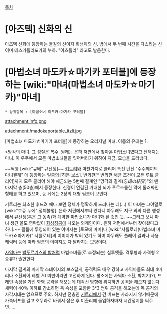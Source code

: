 {{{+1 Itzli}}}

[[목차]]
= [아즈텍] 신화의 신 =
아즈텍 신화에 등장하는 돌칼의 신이자 희생제의 신. 밤에서 두 번째 시간을 다스리는 신이며 테스카틀리포카의 부하. "이츠틀리" 라고도 발음한다.

= [마법소녀 마도카☆마기카 포터블]에 등장하는 [wiki:"마녀(마법소녀 마도카☆마기카)"마녀] =
 * 상위항목 : [마법소녀 마도카☆마기카 포터블]
attachment:info.png

attachment:/madokaportable_itzli.jpg

[마법소녀 마도카☆마기카 포터블]에 등장하는 오리지널 마녀. 이름의 유래는 1.

>망각의 마녀. 그 성질은 복수. 원래는 은하 저편에서 찾아온 마법소녀였다고 전해지는 마녀. 이 우주에서 모든 마법소녀들을 잊어버리기 위하여 지금, 모습을 드러냈다.

~~짝퉁 [wiki:"큐베" 큐선생]~~ [[키트리]]와 마찬가지로 클리어 특전 던전 "수수께끼의 마녀결계" 에 등장하는 일종의 [히든 보스]. 번외편[* 번외편 해금 조건이 모든 루트 클리어]까지 모두 클리어 해야 해금되는 5번째 결계인 "망각의 결계(忘却の結界)"의 맨 마지막 층(50층)에서 등장한다. 신경이 연결된 거대한 뇌가 푸르스름한 막에 둘러싸인 형태를 하고 있으며, 등 뒤에는 2장의 대형 필름이 보인다. 

키트리는 최소한 후드려 패다 보면 정체가 명확하게 드러나는 데(…) 이 마녀는 그야말로 [wiki:"호쥬 누에" 정체불명]. 은하 저편에서부터 왔다니 아무래도 지구 외의 다른 행성에서 큐선생(혹은 그 동족)과 계약한 마법소녀가 마녀화 된 것인 듯. ~~그러고 보니 마녀 생긴 꼴도 영락없이 [[화성침공]]에 나오는 외계인이다. 은하 저편에서부터 찾아왔다고 하니.~~ 필름에 투영되어 있는 이미지는 [토모에 마미]나 [wiki:"샤를로테(마법소녀 마도카☆마기카)" 샤를로테]의 이미지가 박혀 있기도 하며 아무래도 플레이 결과나 사용 캐릭터 등에 따라 필름의 이미지도 다 달라지는 모양이다.

[[사역마(마법소녀 마도카☆마기카)|사역마]]는 [[발푸르기스의 밤(마법소녀 마도카☆마기카)|발푸르기스의 밤]]처럼 마법소녀들(로 추정되는) 실루엣들. 격투형과 사격형 2종류가 출현한다.

마지막 결계의 마지막 스테이지의 보스답게, 공격력도 매우 강하고 사역마들도 최대 4마리나 소환되어 레벨 70 미만이라면 고전하게 된다. 평소에는 사역마 소환, 박치기(?), 드레인 속성을 가진 화염 공격을 해오는데 대각선 방향에 위치하면 공격을 해오지 않는다.
체력이 40% 이하로 감소하면 독 속성을 포함한 3*3 범위 공격을 해오는데 독 공격의 사각지대는 없으므로 주의.
하지만 전층인 [[키트리]]에서 건 버프는 사라지지 않기때문에 가속버프를 걸고 호무라로 바꿔서 잡은 후 이츨리에 돌입하자마자 시간정지를 써주면......
